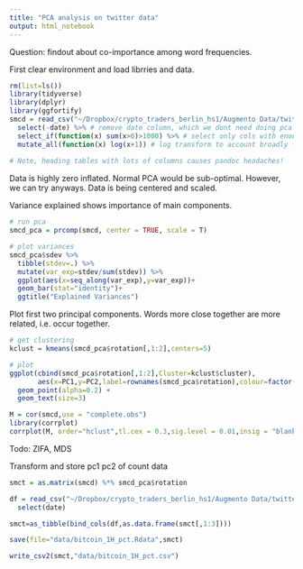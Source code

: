 ```yaml
---
title: "PCA analysis on twitter data"
output: html_notebook
---
```


Question: findout about co-importance among word frequencies.

First clear environment and load librries and data.
```r
rm(list=ls())
library(tidyverse)
library(dplyr)
library(ggfortify)
smcd = read_csv("~/Dropbox/crypto_traders_berlin_hs1/Augmento Data/twitter/bitcoin_1H_rel.csv") %>% 
  select(-date) %>% # remove date column, which we dont need doing pca
  select_if(function(x) sum(x>0)>1000) %>% # select only cols with enough data
  mutate_all(function(x) log(x+1)) # log transform to account broadly for count data
  
# Note, heading tables with lots of columns causes pandoc headaches!

```

Data is highly zero inflated. Normal PCA would be sub-optimal. However, we can try anyways. Data is being centered and scaled.

Variance explained shows importance of main components.

```r
# run pca
smcd_pca = prcomp(smcd, center = TRUE, scale = T)

# plot variances
smcd_pca$sdev %>% 
  tibble(stdev=.) %>%
  mutate(var_exp=stdev/sum(stdev)) %>%
  ggplot(aes(x=seq_along(var_exp),y=var_exp))+
  geom_bar(stat="identity")+
  ggtitle("Explained Variances")
```

Plot first two principal components. Words more close together are more related, i.e. occur together.
```r
# get clustering
kclust = kmeans(smcd_pca$rotation[,1:2],centers=5)

# plot
ggplot(cbind(smcd_pca$rotation[,1:2],Cluster=kclust$cluster),
       aes(x=PC1,y=PC2,label=rownames(smcd_pca$rotation),colour=factor(Cluster))) +
  geom_point(alpha=0.2) + 
  geom_text(size=3)
```

```r
M = cor(smcd,use = "complete.obs")
library(corrplot)
corrplot(M, order="hclust",tl.cex = 0.3,sig.level = 0.01,insig = "blank", addgrid.col = NULL)

```


Todo: ZIFA, MDS

Transform and store pc1 pc2 of count data

```r
smct = as.matrix(smcd) %*% smcd_pca$rotation

df = read_csv("~/Dropbox/crypto_traders_berlin_hs1/Augmento Data/twitter/bitcoin_1H.csv") %>% 
  select(date)

smct=as_tibble(bind_cols(df,as.data.frame(smct[,1:3])))

save(file="data/bitcoin_1H_pct.Rdata",smct)

write_csv2(smct,"data/bitcoin_1H_pct.csv")

```

